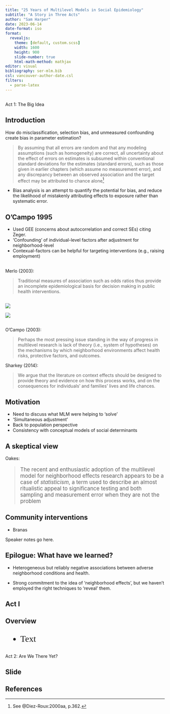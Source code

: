 ```yaml
---
title: "25 Years of Multilevel Models in Social Epidemiology"
subtitle: "A Story in Three Acts"
author: "Sam Harper"
date: 2023-06-14
date-format: iso
format: 
  revealjs:
    theme: [default, custom.scss]
    width: 1600
    height: 900
    slide-number: true
    html-math-method: mathjax
editor: visual
bibliography: ser-mlm.bib
csl: vancouver-author-date.csl
filters:
  - parse-latex
---
```


##  {.center background-image="/images/green.jpg"}

[Act 1: The Big Idea]{.act}

## Introduction

How do misclassification, selection bias, and unmeasured confounding create bias in parameter estimation?

::: incremental
> By assuming that all errors are random and that any modeling assumptions (such as homogeneity) are correct, all uncertainty about the effect of errors on estimates is subsumed within conventional standard deviations for the estimates (standard errors), such as those given in earlier chapters (which assume no measurement error), and any discrepancy between an observed association and the target effect may be attributed to chance alone[^1]

-   Bias analysis is an attempt to quantify the potential for bias, and reduce the likelihood of mistakenly attributing effects to exposure rather than systematic error.
:::

[^1]: See @Diez-Roux:2000aa, p.362.

## O'Campo 1995
- Used GEE (concerns about autocorrelation and correct SEs) citing Zeger.
- 'Confounding' of individual-level factors after adjustment for neighborhood-level
- Contexual-factors can be helpful for targeting interventions (e.g., raising employment)

## 

## 
Merlo (2003):

> Traditional measures of association such as odds ratios thus provide an incomplete epidemiological basis for decision making in public health interventions. 

##

::: {.r-stack}
![](images/cm-kaplan-2000.png)

![](images/cm-diderichsen-2001.png)
:::

##
O'Campo (2003):

> Perhaps the most pressing issue standing in the way of progress in multilevel research is lack of theory (i.e., system of hypotheses) on the mechanisms by which neighborhood environments affect health risks, protective factors, and outcomes.

Sharkey (2014):

> We argue that the literature on context effects should be designed to provide theory and evidence on how this process works, and on the consequences for individuals’ and families’ lives and life chances.


## Motivation

- Need to discuss what MLM were helping to 'solve'
- 'Simultaneous adjustment'
- Back to population perspective
- Consistency with conceptual models of social determinants

## A skeptical view

Oakes:

::: {style="font-size: larger;"}
> The recent and enthusiastic adoption of the multilevel model for neighborhood effects research appears to be a case of *statisticism*, a term used to describe an almost ritualistic appeal to significance testing and both sampling and measurement error when they are not the problem
:::

## Community interventions

-   Branas

::: {.notes}
Speaker notes go here.
:::

## Epilogue: What have we learned?

-   Heterogeneous but reliably negative associations between adverse neighborhood conditions and health.

- Strong commitment to the idea of 'neighborhood effects', but we haven't employed the right techniques to 'reveal' them.

## Act I {.h2center .center background-image="/images/green.jpg"}

## Overview {.h2center}

::: {style="font-family: Allura; font-size: 200%;"}
-   Text
:::

##  {.center background-image="/images/green.jpg"}

[Act 2: Are We There Yet?]{.act}

## Slide {.center}

## References

